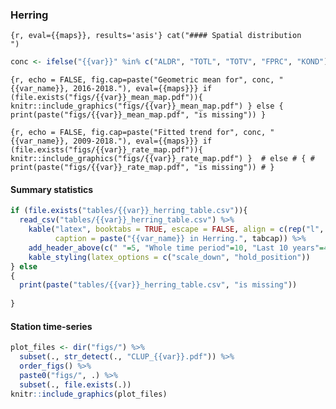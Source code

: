 
### Herring


```{r, eval={{maps}}, results='asis'}
cat("#### Spatial distribution
    ")
```


```r
conc <- ifelse("{{var}}" %in% c("ALDR", "TOTL", "TOTV", "FPRC", "KOND"), "", "concentration of")
```


```{r, echo = FALSE, fig.cap=paste("Geometric mean for", conc, "{{var_name}}, 2016-2018."), eval={{maps}}}
if (file.exists("figs/{{var}}_mean_map.pdf")){
  knitr::include_graphics("figs/{{var}}_mean_map.pdf")
} else
{
  print(paste("figs/{{var}}_mean_map.pdf", "is missing"))
}
```


```{r, echo = FALSE, fig.cap=paste("Fitted trend for", conc, "{{var_name}}, 2009-2018."), eval={{maps}}}
if (file.exists("figs/{{var}}_rate_map.pdf")){
  knitr::include_graphics("figs/{{var}}_rate_map.pdf")
} 
# else
# {
#   print(paste("figs/{{var}}_rate_map.pdf", "is missing"))
# }
```


#### Summary statistics

```r
if (file.exists("tables/{{var}}_herring_table.csv")){
  read_csv("tables/{{var}}_herring_table.csv") %>%
    kable("latex", booktabs = TRUE, escape = FALSE, align = c(rep("l", 2), rep("r", 20)),
          caption = paste("{{var_name}} in Herring.", tabcap)) %>%
    add_header_above(c(" "=5, "Whole time period"=10, "Last 10 years"=4)) %>% 
    kable_styling(latex_options = c("scale_down", "hold_position"))
} else
{
  print(paste("tables/{{var}}_herring_table.csv", "is missing"))
  
}
```


#### Station time-series

```r
plot_files <- dir("figs/") %>% 
  subset(., str_detect(., "CLUP_{{var}}.pdf")) %>% 
  order_figs() %>% 
  paste0("figs/", .) %>% 
  subset(., file.exists(.))
knitr::include_graphics(plot_files)
```


